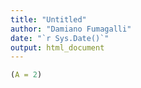 ---
title: "Untitled"
author: "Damiano Fumagalli"
date: "`r Sys.Date()`"
output: html_document
---
```{r}
(A = 2)
```